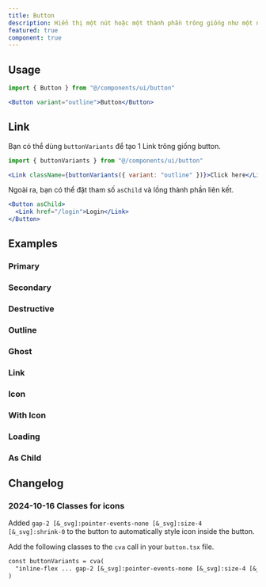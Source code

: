 ```yaml
---
title: Button
description: Hiển thị một nút hoặc một thành phần trông giống như một nút.
featured: true
component: true
---
```


<ComponentPreview name="button-demo" description="A button" />

## Usage

```jsx
import { Button } from "@/components/ui/button"
```

```jsx
<Button variant="outline">Button</Button>
```

## Link

Bạn có thể dùng `buttonVariants` để tạo 1 Link trông giống button.

```jsx
import { buttonVariants } from "@/components/ui/button"
```

```jsx
<Link className={buttonVariants({ variant: "outline" })}>Click here</Link>
```

Ngoài ra, bạn có thể đặt tham số `asChild` và lồng thành phần liên kết.

```jsx
<Button asChild>
  <Link href="/login">Login</Link>
</Button>
```

## Examples

### Primary

<ComponentPreview name="button-demo" description="A primary button" />

### Secondary

<ComponentPreview name="button-secondary" description="A secondary button" />

### Destructive

<ComponentPreview
  name="button-destructive"
  description="A destructive button"
/>

### Outline

<ComponentPreview
  name="button-outline"
  description="A button using the outline variant."
/>

### Ghost

<ComponentPreview
  name="button-ghost"
  description="A button using the ghost variant"
/>

### Link

<ComponentPreview
  name="button-link"
  description="A button using the link variant."
/>

### Icon

<ComponentPreview name="button-icon" description="An icon button" />

### With Icon

<ComponentPreview name="button-with-icon" description="A button with an icon" />

### Loading

<ComponentPreview
  name="button-loading"
  description="A button with a loading state."
/>

### As Child

<ComponentPreview
  name="button-as-child"
  description="A button wrapping a custom Link component"
/>

## Changelog

### 2024-10-16 Classes for icons

Added `gap-2 [&_svg]:pointer-events-none [&_svg]:size-4 [&_svg]:shrink-0` to the button to automatically style icon inside the button.

Add the following classes to the `cva` call in your `button.tsx` file.

```diff showLineNumbers title="button.tsx"
const buttonVariants = cva(
  "inline-flex ... gap-2 [&_svg]:pointer-events-none [&_svg]:size-4 [&_svg]:shrink-0"
)
```
